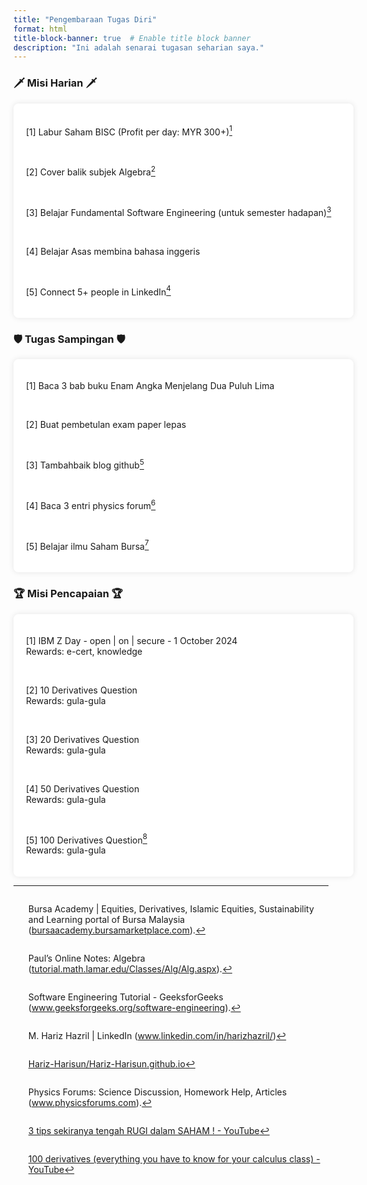```yaml
---
title: "Pengembaraan Tugas Diri"
format: html
title-block-banner: true  # Enable title block banner
description: "Ini adalah senarai tugasan seharian saya."
---
```


### 🗡️ Misi Harian 🗡️

```{=html}
<style>
    .container {
        background-color: white;
        padding: 20px;
        border-radius: 8px;
        box-shadow: 0 0 10px rgba(0, 0, 0, 0.1);
        width: 100%;
    }

    ul {
        list-style-type: none;
        padding: 0;
    }

    li {
        display: flex;
        align-items: center;
    }

    .task {
        display: none;
    }

    .task-label {
        margin-right: 10px;
        cursor: pointer;
        transition: color 0.3s, text-decoration 0.3s;
    }

    .task:checked + .task-label {
        color: #999;
        text-decoration: line-through;
    }
</style>
```
::: container
<ul id="todo-list">

<li><input type="checkbox" class="task" id="task1"> <label for="task1" class="task-label">\[1\] Labur Saham BISC (Profit per day: MYR 300+)[^1]</label></li>

\

<li><input type="checkbox" class="task" id="task2"> <label for="task2" class="task-label">\[2\] Cover balik subjek Algebra[^2]</label></li>

\

<li><input type="checkbox" class="task" id="task3"> <label for="task3" class="task-label">\[3\] Belajar Fundamental Software Engineering (untuk semester hadapan)[^3]</label></li>

\

<li><input type="checkbox" class="task" id="task4"> <label for="task4" class="task-label">\[4\] Belajar Asas membina bahasa inggeris</label></li>

\

<li><input type="checkbox" class="task" id="task5"> <label for="task5" class="task-label">\[5\] Connect 5+ people in LinkedIn[^4]</label></li>

</ul>
:::

[^1]: Bursa Academy \| Equities, Derivatives, Islamic Equities, Sustainability and Learning portal of Bursa Malaysia ([bursaacademy.bursamarketplace.com](bursaacademy.bursamarketplace.com)).

[^2]: Paul's Online Notes: Algebra ([tutorial.math.lamar.edu/Classes/Alg/Alg.aspx](tutorial.math.lamar.edu/Classes/Alg/Alg.aspx)).

[^3]: Software Engineering Tutorial - GeeksforGeeks ([www.geeksforgeeks.org/software-engineering](www.geeksforgeeks.org/software-engineering/)).

[^4]: M. Hariz Hazril \| LinkedIn ([www.linkedin.com/in/harizhazril/](www.linkedin.com/in/harizhazril/))

```{=html}
<script>
    document.addEventListener('DOMContentLoaded', () => {
        const tasks = document.querySelectorAll('.task');

        // Load saved tasks state from local storage
        tasks.forEach((task, index) => {
            const taskState = localStorage.getItem(`task${index}`);
            if (taskState === 'checked') {
                task.checked = true;
            }
        });

        // Add event listeners to update state on input change
        tasks.forEach((task, index) => {
            task.addEventListener('change', () => {
                localStorage.setItem(`task${index}`, task.checked ? 'checked' : 'unchecked');
            });
        });

        // Check if the date has changed
        const lastVisit = localStorage.getItem('lastVisit');
        const today = new Date().toDateString();

        if (lastVisit !== today) {
            // Reset all tasks
            tasks.forEach((task, index) => {
                task.checked = false;
                localStorage.setItem(`task${index}`, 'unchecked');
            });
            localStorage.setItem('lastVisit', today);
        }
    });
</script>
```
### 🛡️ Tugas Sampingan 🛡️

::: container
<ul id="todo-list">

<li><input type="checkbox" class="task" id="task6"> <label for="task6" class="task-label">\[1\] Baca 3 bab buku Enam Angka Menjelang Dua Puluh Lima</label></li>

\

<li><input type="checkbox" class="task" id="task7"> <label for="task7" class="task-label">\[2\] Buat pembetulan exam paper lepas</label></li>

\

<li><input type="checkbox" class="task" id="task8"> <label for="task8" class="task-label">\[3\] Tambahbaik blog github[^5]</label></li>

\

<li><input type="checkbox" class="task" id="task9"> <label for="task9" class="task-label">\[4\] Baca 3 entri physics forum[^6]</label></li>

\

<li><input type="checkbox" class="task" id="task10"> <label for="task10" class="task-label">\[5\] Belajar ilmu Saham Bursa[^7]</label></li>

</ul>
:::

[^5]: [Hariz-Harisun/Hariz-Harisun.github.io](https://github.com/Hariz-Harisun/Hariz-Harisun.github.io)

[^6]: Physics Forums: Science Discussion, Homework Help, Articles ([www.physicsforums.com](www.physicsforums.com)).

[^7]: [3 tips sekiranya tengah RUGI dalam SAHAM ! - YouTube](https://www.youtube.com/watch?v=hxROGx-nOeA)

### 🏆 Misi Pencapaian 🏆

::: container
<ul id="todo-list">

<li><input type="checkbox" class="task" id="task11"> <label for="task11" class="task-label"> \[1\] IBM Z Day - open \| on \| secure - 1 October 2024 <br> Rewards: e-cert, knowledge </label></li>

<br>

<li><input type="checkbox" class="task" id="task12"> <label for="task12" class="task-label">\[2\] 10 Derivatives Question <br> Rewards: gula-gula </label></li>

<br>

<li><input type="checkbox" class="task" id="task13"> <label for="task13" class="task-label">\[3\] 20 Derivatives Question <br> Rewards: gula-gula </label></li>

<br>

<li><input type="checkbox" class="task" id="task14"> <label for="task14" class="task-label">\[4\] 50 Derivatives Question <br> Rewards: gula-gula </label></li>

<br>

<li><input type="checkbox" class="task" id="task15"> <label for="task15" class="task-label">\[5\] 100 Derivatives Question[^8] <br> Rewards: gula-gula </label></li>

</ul>
:::

[^8]: [100 derivatives (everything you have to know for your calculus class) - YouTube](https://www.youtube.com/watch?v=AegzQ_dip8k)
